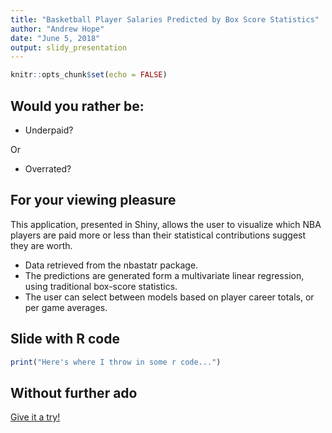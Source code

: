 ```yaml
---
title: "Basketball Player Salaries Predicted by Box Score Statistics"
author: "Andrew Hope"
date: "June 5, 2018"
output: slidy_presentation
---
```


```r
knitr::opts_chunk$set(echo = FALSE)
```

## Would you rather be:
- Underpaid?  

Or  

- Overrated?

## For your viewing pleasure

This application, presented in Shiny, allows the user to visualize which NBA players are paid more or less than their statistical contributions suggest they are worth.

- Data retrieved from the nbastatr package.
- The predictions are generated form a multivariate linear regression, using traditional box-score statistics.
- The user can select between models based on player career totals, or per game averages.

## Slide with R code

```r
print("Here's where I throw in some r code...")
```

## Without further ado

[Give it a try!](https://andrewdhope.shinyapps.io/Salary_Regression/)
